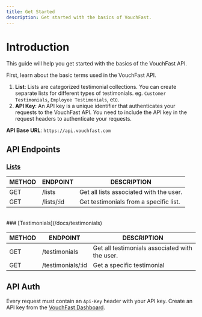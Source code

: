 ```yaml
---
title: Get Started
description: Get started with the basics of VouchFast.
---
```


# Introduction

This guide will help you get started with the basics of the VouchFast API.

First, learn about the basic terms used in the VouchFast API.

1. **List**: Lists are categorized testimonial collections.
   You can create separate lists for different types of testimonials.
   eg. `Customer Testimonials`, `Employee Testimonials`, etc.
2. **API Key**: An API key is a unique identifier that authenticates your requests to the VouchFast API.
   You need to include the API key in the request headers to authenticate your requests.

**API Base URL**: `https://api.vouchfast.com`

## API Endpoints

### [Lists](/docs/lists)

| METHOD | ENDPOINT   | DESCRIPTION                             |
| ------ | ---------- | --------------------------------------- |
| GET    | /lists     | Get all lists associated with the user. |
| GET    | /lists/:id | Get testimonials from a specific list.  |

<br />
### [Testimonials](/docs/testimonials)

| METHOD | ENDPOINT          | DESCRIPTION                                    |
| ------ | ----------------- | ---------------------------------------------- |
| GET    | /testimonials     | Get all testimonials associated with the user. |
| GET    | /testimonials/:id | Get a specific testimonial                     |

## API Auth

Every request must contain an `Api-Key` header with your API key.
Create an API key from the [VouchFast Dashboard](/dashboard/api-keys).
